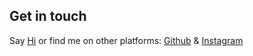 ## Get in touch

Say [Hi](https://twitter.com/codeit13) or find me on other platforms: [Github](https://github.com/codeit13) & [Instagram](https://www.instagram.com/astropsumit/)
